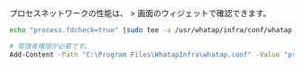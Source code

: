 プロセスネットワークの性能は、<Cmdname sid="side_serverList" className="uitext" /> > <Cmdname sid="side_serverDetail" className="uitext" />画面の<Cmdname sid="sms_summary_process" className="uitext" />ウィジェットで確認できます。

<Tabs>
<TabItem value="lxs" label="Linux Shell">

```bash title=SH
echo "process.fdcheck=true" |sudo tee -a /usr/whatap/infra/conf/whatap.conf
```

</TabItem>
<TabItem value="wps" label="Windows Powershell">

```bash title=SH
# 管理者権限が必要です。
Add-Content -Path "C:\Program Files\WhatapInfra\whatap.conf" -Value "process.fdcheck=true"
```

</TabItem>
</Tabs>
